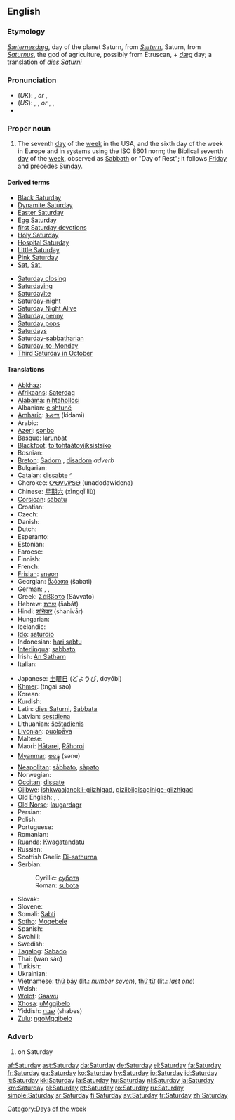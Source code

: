 ==English==

===Etymology===
{{OE.}} ''[[Sæternesdæg]]'', day of the planet Saturn, from ''[[Sætern]]'', Saturn, from {{L.}} ''[[Saturnus]]'', the god of agriculture, possibly from Etruscan, + {{OE.}} ''[[dæg]]'' day; a translation of {{L.}} ''[[dies Saturni]]''

===Pronunciation===
*(''UK''): {{IPA|/ˈsætədeɪ/}}, {{SAMPA|/"s{t@deI/}} ''or'' {{IPA|/ˈsætədi/}}, {{SAMPA|/"s{t@di/}}
*(''US''): {{enPR|săʹtər-dā}}, {{IPA|/ˈsætɚdeɪ/}}, {{SAMPA|/"s{t@`deI/}} ''or'' {{enPR|săʹtər-di}}, {{IPA|/ˈsætɚdi/}}, {{SAMPA|/"s{t@`di/}}
*{{audio|en-us-Saturday.ogg|Audio (US)}}

===Proper noun===
{{en-proper noun|Saturdays}}

# The seventh [[day]] of the [[week]] in the USA, and the sixth day of the week in Europe and in systems using the ISO 8601 norm; the Biblical seventh [[day]] of the [[week]], observed as [[Sabbath]] or "Day of Rest"; it follows [[Friday]] and precedes [[Sunday]].
<!--probably just the attributive form of the noun: #An appointment, person, or feeling associated with this day of the week.-->

====Derived terms====
{{top2}}
*[[Black Saturday]]
*[[Dynamite Saturday]]
*[[Easter Saturday]]
*[[Egg Saturday]]
*[[first Saturday devotions]]
*[[Holy Saturday]]
*[[Hospital Saturday]]
*[[Little Saturday]]
*[[Pink Saturday]]
*[[Sat]], [[Sat.]]
{{mid2}}
*[[Saturday closing]]
*[[Saturdaying]]
*[[Saturdayite]]
*[[Saturday-night]]
*[[Saturday Night Alive]]
*[[Saturday penny]]
*[[Saturday pops]]
*[[Saturdays]]<!--adverb-->
*[[Saturday-sabbatharian]]
*[[Saturday-to-Monday]]
*[[w:Third Saturday in October|Third Saturday in October]]
{{bottom}}

====Translations====
{{trans-top|day of the week}}
*[[Abkhaz]]: {{RUchar|[[асабш]]}} {{IPAchar|(asabš)}}
*[[Afrikaans]]: [[Saterdag]]
*[[Alabama]]: [[nihtahollosi]]
*Albanian: [[e shtunë]]
*[[Amharic]]: [[ቅዳሜ]] (kidami)
*Arabic: {{ARchar|[[السبت]]}} {{IPAchar|(as-sábt)}}
*[[Azeri]]: [[şənbə]]
*[[Basque]]: [[larunbat]]
*[[Blackfoot]]: [[to'tohtáátoyiiksistsiko]]
* Bosnian: {{t+|bs|subota|f}}
*[[Breton]]: [[Sadorn]] {{m}}, [[disadorn]] ''adverb''
* Bulgarian: {{t+|bg|събота|f|tr=săbóta}}
*[[Catalan]]: [[dissabte]] {{m}} [[:ca:dissabte|^]]
*Cherokee: [[ᎤᎾᏙᏓᏈᏕᎾ]] (unadodawidena)
*Chinese: [[星期六]] (xīngqī liù)
*[[Corsican]]: [[sàbatu]]
* Croatian: {{t+|hr|subota|f}}
* Czech: {{t+|cs|sobota|f}}
* Danish: {{t+|da|lørdag}}
* Dutch: {{t+|nl|zaterdag|m}}
* Esperanto: {{t+|eo|sabato|xs=Esperanto}}
* Estonian: {{t+|et|laupäev}}
* Faroese: {{t-|fo|leygardagur|m|xs=Faroese}}
* Finnish: {{t+|fi|lauantai}}
* French: {{t+|fr|samedi|m}}
*[[Frisian]]: [[sneon]]
*Georgian: [[შაბათი]] (šabati)
* German: {{t+|de|Samstag|m}}, {{t+|de|Sonnabend|m}}, {{t-|de|Sabbat|m}}
*Greek: [[Σάββατο]] (Sávvato) {{f}}
*Hebrew: [[שבת]] (šabát)
*Hindi: [[शनिवार]] (shanivār)
* Hungarian: {{t+|hu|szombat}}
* Icelandic: {{t+|is|laugardagur|m}}
*[[Ido]]: [[saturdio]]
*Indonesian: [[hari sabtu]]
*[[Interlingua]]: [[sabbato]]
*Irish: [[An Satharn]]
* Italian: {{t+|it|sabato|m}}
{{trans-mid}}
*Japanese: [[土曜日]] (どようび, doyōbi)
*[[Khmer]]: {{KMchar|[[ថ្ងៃសៅរ៏]]}} (tngai sao)
*Korean: {{t+|ko|토요일|tr=toyoil|sc=KOchar}}
*Kurdish: {{KUchar|[[شه‌مه‌]]}}
*Latin: [[dies Saturni]], [[Sabbata]] {{n|p}}
*Latvian: [[sestdiena]]
*Lithuanian: [[šeštadienis]] {{m}}
*[[Livonian]]: [[pūolpǟva]]
* Maltese: {{t|mt|is-Sibt|xs=Maltese}}
*Maori: [[Hātarei]], [[Rāhoroi]]
*[[Myanmar]]: [[စနေ]] (səne)
*[[Neapolitan]]: [[sàbbato]], [[sàpato]]
* Norwegian: {{t+|no|lørdag}}
*[[Occitan]]: [[dissate]]
*[[Ojibwe]]: [[ishkwaajanokii-giizhigad]], [[giziibiigisaginige-giizhigad]]
* Old English: {{t-|ang|Sæteresdæg|m|xs=Old English}}, {{t-|ang|Sæterndæg|m|xs=Old English}}, {{t-|ang|Sæternesdæg|m|xs=Old English}}
*[[Old Norse]]: [[laugardagr]] {{m}}
* Persian: {{t+|fa|شنبه|tr=šanbeh|sc=FAchar|xs=Persian}}
* Polish: {{t+|pl|sobota|f}}
* Portuguese: {{t+|pt|sábado|m}}
* Romanian: {{t+|ro|sâmbătă|f}}
*[[Ruanda]]: [[Kwagatandatu]]
* Russian: {{t+|ru|суббота|f|tr=subbóta}}
*Scottish Gaelic [[Di-sathurna]] {{m}}
*Serbian:
*:Cyrillic: [[субота#Serbian|субота]] {{f}}
*:Roman: [[subota#Serbian|subota]] {{f}}
* Slovak: {{t+|sk|sobota|f}}
* Slovene: {{t+|sl|sobota|f}}
*Somali: [[Sabti]]
*[[Sotho]]: [[Moqebele]]
*Spanish: {{t+|es|sábado|m}}
* Swahili: {{t|sw|Jumamosi|xs=Swahili}}
* Swedish: {{t+|sv|lördag|c}}
*[[Tagalog]]: [[Sabado]]
*Thai: {{THchar|[[วันเสาร์]]}} (wan sáo)
* Turkish: {{t+|tr|cumartesi}}
* Ukrainian: {{t-|uk|субота|f|tr=subóta|xs=Ukrainian}}
*Vietnamese: [[thứ bảy]] (lit.: ''number seven''), [[thứ từ]] (lit.: ''last one'')
* Welsh: {{t-|cy|dydd Sadwrn|m|xs=Welsh}}
*[[Wolof]]: [[Gaawu]]
*[[Xhosa]]: [[uMgqibelo]]
*Yiddish: [[שבת#Yiddish|שבת]] (shabes)
*[[Zulu]]: [[ngoMgqibelo]]
{{trans-bottom}}

===Adverb===
{{en-adv|-}}

# on Saturday

[[Category:Days of the week]]

[[af:Saturday]]
[[ast:Saturday]]
[[da:Saturday]]
[[de:Saturday]]
[[el:Saturday]]
[[fa:Saturday]]
[[fr:Saturday]]
[[ga:Saturday]]
[[ko:Saturday]]
[[hy:Saturday]]
[[io:Saturday]]
[[id:Saturday]]
[[it:Saturday]]
[[kk:Saturday]]
[[la:Saturday]]
[[hu:Saturday]]
[[nl:Saturday]]
[[ja:Saturday]]
[[km:Saturday]]
[[pl:Saturday]]
[[pt:Saturday]]
[[ro:Saturday]]
[[ru:Saturday]]
[[simple:Saturday]]
[[sr:Saturday]]
[[fi:Saturday]]
[[sv:Saturday]]
[[tr:Saturday]]
[[zh:Saturday]]